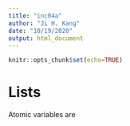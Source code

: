 ```yaml
---
title: "inc04a"
author: "Ji H. Kang" 
date: "10/19/2020" 
output: html_document 
---
```


```r
knitr::opts_chunk$set(echo=TRUE)
```

# Lists 

Atomic variables are 